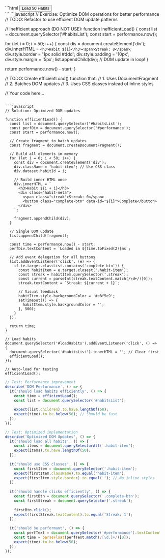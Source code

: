 
<CodeDisplay>
  <File name="index.html">
```html
<!DOCTYPE html>
<html>
<head>
    <title>Efficient DOM Updates</title>
    <style>
        .habit-item {
            border: 1px solid #ddd;
            padding: 10px;
            margin: 5px;
            border-radius: 4px;
            transition: transform 0.2s;
        }
        .habit-item:hover {
            transform: translateX(5px);
            box-shadow: 0 2px 5px rgba(0,0,0,0.1);
        }
    </style>
</head>
<body>
    <button id="loadHabits">Load 50 Habits</button>
    <div id="habitsList"></div>
    <div id="performance"></div>
</body>
</html>
```
  </File>
  <File name="app.js">
```javascript
// Exercise: Optimize DOM operations for better performance
// TODO: Refactor to use efficient DOM update patterns

// Inefficient approach (DO NOT USE):
function inefficientLoad() {
  const list = document.querySelector('#habitsList');
  const start = performance.now();
  
  for (let i = 0; i < 50; i++) {
    const div = document.createElement('div');
    div.innerHTML = `<h3>Habit ${i}</h3><span>Streak: 0</span>`;
    div.style.border = '1px solid #ddd';
    div.style.padding = '10px';
    div.style.margin = '5px';
    list.appendChild(div); // DOM update in loop!
  }
  
  return performance.now() - start;
}

// TODO: Create efficientLoad() function that:
// 1. Uses DocumentFragment
// 2. Batches DOM updates
// 3. Uses CSS classes instead of inline styles

// Your code here...
```

```javascript
// Solution: Optimized DOM updates

function efficientLoad() {
  const list = document.querySelector('#habitsList');
  const perfDiv = document.querySelector('#performance');
  const start = performance.now();
  
  // Create fragment to batch updates
  const fragment = document.createDocumentFragment();
  
  // Build all elements in memory
  for (let i = 0; i < 50; i++) {
    const div = document.createElement('div');
    div.className = 'habit-item'; // Use CSS class
    div.dataset.habitId = i;
    
    // Build inner HTML once
    div.innerHTML = `
      <h3>Habit ${i + 1}</h3>
      <div class="habit-meta">
        <span class="streak">Streak: 0</span>
        <button class="complete-btn" data-id="${i}">Complete</button>
      </div>
    `;
    
    fragment.appendChild(div);
  }
  
  // Single DOM update
  list.appendChild(fragment);
  
  const time = performance.now() - start;
  perfDiv.textContent = `Loaded in ${time.toFixed(2)}ms`;
  
  // Add event delegation for all buttons
  list.addEventListener('click', (e) => {
    if (e.target.classList.contains('complete-btn')) {
      const habitItem = e.target.closest('.habit-item');
      const streak = habitItem.querySelector('.streak');
      const current = parseInt(streak.textContent.match(/\d+/)[0]);
      streak.textContent = `Streak: ${current + 1}`;
      
      // Visual feedback
      habitItem.style.backgroundColor = '#e8f5e9';
      setTimeout(() => {
        habitItem.style.backgroundColor = '';
      }, 500);
    }
  });
  
  return time;
}

// Load habits
document.querySelector('#loadHabits').addEventListener('click', () => {
  document.querySelector('#habitsList').innerHTML = ''; // Clear first
  efficientLoad();
});

// Auto-load for testing
efficientLoad();
```
  </File>
  <Tests>
    
```javascript
// Test: Performance improvement
describe('DOM Performance', () => {
  it('should load habits efficiently', () => {
    const time = efficientLoad();
    const list = document.querySelector('#habitsList');
    
    expect(list.children).to.have.lengthOf(50);
    expect(time).to.be.below(50); // Should be fast
  });
});
```

```javascript
// Test: Optimized implementation
describe('Optimized DOM Updates', () => {
  it('should load all habits', () => {
    const items = document.querySelectorAll('.habit-item');
    expect(items).to.have.lengthOf(50);
  });
  
  it('should use CSS classes', () => {
    const firstItem = document.querySelector('.habit-item');
    expect(firstItem.className).to.equal('habit-item');
    expect(firstItem.style.border).to.equal(''); // No inline styles
  });
  
  it('should handle clicks efficiently', () => {
    const firstBtn = document.querySelector('.complete-btn');
    const firstStreak = document.querySelector('.streak');
    
    firstBtn.click();
    expect(firstStreak.textContent).to.equal('Streak: 1');
  });
  
  it('should be performant', () => {
    const perfText = document.querySelector('#performance').textContent;
    const time = parseFloat(perfText.match(/[\d.]+/)[0]);
    expect(time).to.be.below(50);
  });
});
```
    
  </Tests>
</CodeDisplay>